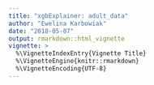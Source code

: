 ```yaml
---
title: "xgbExplainer: adult_data"
author: "Ewelina Karbowiak"
date: "2018-05-07"
output: rmarkdown::html_vignette
vignette: >
  %\VignetteIndexEntry{Vignette Title}
  %\VignetteEngine{knitr::rmarkdown}
  %\VignetteEncoding{UTF-8}
---
```

<!-- Example of useage for adult_data from [www.archive.ics.uci.edu] (http://archive.ics.uci.edu/ml/machine-learning-databases/adult/adult.data). -->

<!-- Description of packages functionalities in -->
<!-- vignette: HR_data. -->

<!-- ```{r, echo=FALSE, warning=FALSE, message=FALSE} -->
<!-- knitr::opts_chunk$set(fig.height = 8, fig.width = 8, fig.align = "center") -->
<!-- library("data.table") -->
<!-- library("xgbExplainer") -->
<!-- library("xgboost") -->
<!-- library("Matrix") -->
<!-- library("DALEX") -->
<!-- library("ggradar") -->
<!-- library("ggrepel") -->

<!-- ``` -->

<!-- ```{r, warning=FALSE, message=FALSE} -->
<!-- adult_data<-fread('http://archive.ics.uci.edu/ml/machine-learning-databases/adult/adult.data',stringsAsFactors = TRUE ) -->
<!-- data<-adult_data -->
<!-- data=na.omit(data) -->

<!-- data[,label:=ifelse(data[,"V15"]==">50K",1,0)] -->
<!-- data<-data[,-15] -->
<!-- label<-data[,"label"]==1 -->

<!-- colnames(data)=c("age","workclass","fnlwgt","education","education_num","marital_status","occupation","relationship","race","sex","capital_gain","capital_loss","hours_per_week","native_country","label") -->


<!-- data<-data[,`:=`(workclass=as.factor(workclass),education=as.factor(education),marital_status=as.factor(marital_status),occupation=as.factor(occupation),relationship=as.factor(relationship),race=as.factor(race),sex=as.factor(sex),native_country=as.factor(native_country))] -->


<!-- sparse_matrix <- sparse.model.matrix(label~.-1, data = data) -->
<!-- colnames(data) -->
<!-- head(data) -->
<!-- str(data) -->
<!-- head(sparse_matrix) -->
<!-- xgb.train.data = xgb.DMatrix(sparse_matrix,label = label,missing = NA) -->
<!-- param <- list(objective = "binary:logistic", base_score = 0.5,max_depth=5) -->
<!-- xgb.model <-xgboost( param = param,data = xgb.train.data,nrounds = 100,verbose = FALSE) -->
<!-- head(xgb.importance(colnames(sparse_matrix),xgb.model)) -->
<!-- ``` -->


<!-- ## Model visualiations -->


<!-- ```{r, warning=FALSE, message=FALSE} -->
<!-- gainLollipop(xgb.model, sparse_matrix) -->
<!-- ``` -->


<!-- ## Interactions finding -->

<!-- We can consider interactions in two ways. In first aproach we can explore all pairs of variable, which occur in the model one above the other . This approach is not the best because we can not distinguish if pair of variables are real interaction or not. In this approach high gain of pair can be a result of high gain of down variable (child). Package has the tools to explore pairs of variables. -->

<!-- ```{r, warning=FALSE, message=FALSE} -->
<!-- knitr::kable(head(calculatePairsGainTable(xgb.model,sparse_matrix))) -->
<!-- knitr::kable(head(countPairs(xgb.model,sparse_matrix))) -->
<!-- showInteractionsPlot(xgb.model,sparse_matrix, opt="pairs") -->
<!-- ``` -->

<!-- In second approach, to find strong interactions, we can consider only these pairs of variables in which variable on the bottom has higher gain than variable on the top. -->

<!-- ```{r, warning=FALSE, message=FALSE} -->
<!-- knitr::kable(head(importanceTable(xgb.model,sparse_matrix,opt="interactions"))) -->
<!-- showInteractionsPlot(xgb.model,sparse_matrix) -->
<!-- ``` -->

<!-- ##Variables' importance -->

<!-- For single variable `xgbExplainer` gives additionally measures of variables importance: -->

<!-- * **counterRoot** - number of occurrences in the root -->
<!-- * **weightedRoot**  - mean number of occurrences in the root, which is weighted by gain -->
<!-- * **meanDepth ** - mean depth weighted by gain -->


<!-- ```{r, warning=FALSE, message=FALSE} -->
<!-- knitr::kable(head(importanceTable(xgb.model,sparse_matrix,opt="single"))) -->
<!-- ``` -->

<!-- ##Variables' and interactions importance -->

<!-- With `xgbExplainer` package we can compare importance of single variable and interactions. -->

<!-- Funtion `importancePlot` shows two measures of importance, which we can be chosen by `xlab` and `ylab` parameters. It returns three kinds of plots depending on the `opt` parametr: -->


<!--  * `opt="single"` - plot consists only single variables -->

<!--  * `opt="interactions"`- only interactions -->

<!--  * `opt="mixed"`-  plot shows importance both single variables and interactions -->


<!--  In function `importancePlot` the following measures are avaible: -->

<!-- * **sumGain** -->
<!-- * **sumCover** -->
<!-- * **mean5Gain** - mean gain from 5 occurrences of given variable with the highest gain -->
<!-- * **meanGain** -->
<!-- * **meanCover** -->
<!-- * **freqency** -->

<!-- Additionally for `opt="single"`: -->

<!-- * **meanDepth** (weighted by variables gain) -->
<!-- * **counterRoots** -->
<!-- * **weightedRoot** (weighted by variables gain) -->

<!-- ```{r, warning=FALSE, message=FALSE} -->
<!-- knitr::kable(head(importanceTable(xgb.model, sparse_matrix))) -->
<!-- importancePlot(xgb.model, sparse_matrix) -->
<!-- ``` -->

<!-- The function `importanceRadarPlot` allows us to compare different measures of variables and interteranctions importance on the radar plot from `ggradar` package. Similar to the funtion `importancePlot` it is posible to ganerate this plot in three ways depending on the parametr `opt`. -->

<!-- ```{r, warning=FALSE, message=FALSE} -->
<!-- importanceRadarPlot(xgb.model,sparse_matrix,top=10, trees=NULL, opt="mixed") -->
<!-- ``` -->

<!-- ##Explanation of one prediction including interactions -->

<!-- ```{r, warning=FALSE, message=FALSE} -->

<!-- ``` -->
